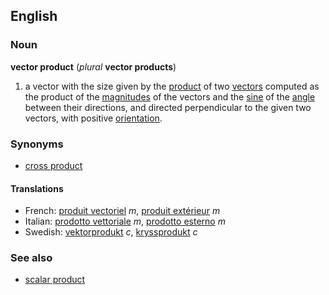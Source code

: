 ==English==
===Noun===
'''vector product''' (''plural'' '''vector products''')

#{{vector}} a vector with the size given by the [[product]] of two [[vector]]s computed as the product of the [[magnitude]]s of the vectors and the [[sine]] of the [[angle]] between their directions, and directed perpendicular to the given two vectors, with positive [[orientation]].

===Synonyms===
*[[cross product]]

====Translations====
*French: [[produit vectoriel]] ''m'', [[produit extérieur]] ''m''
*Italian: [[prodotto vettoriale]] ''m'', [[prodotto esterno]] ''m''
*Swedish: [[vektorprodukt]] ''c'', [[kryssprodukt]] ''c''

===See also===
*[[scalar product]]